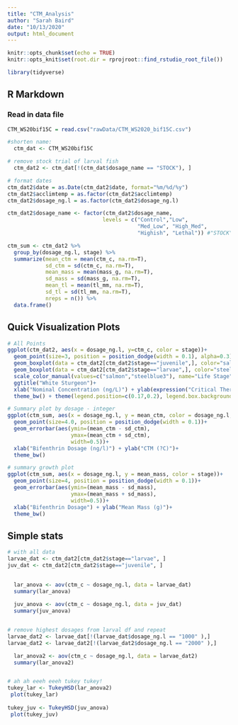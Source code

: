 ```yaml
---
title: "CTM_Analysis"
author: "Sarah Baird"
date: "10/13/2020"
output: html_document
---
```


```r
knitr::opts_chunk$set(echo = TRUE)
knitr::opts_knit$set(root.dir = rprojroot::find_rstudio_root_file())

library(tidyverse)

```

## R Markdown

### Read in data file
```r
CTM_WS20bif15C = read.csv("rawData/CTM_WS2020_bif15C.csv")

```

```r
#shorten name: 
  ctm_dat <- CTM_WS20bif15C

# remove stock trial of larval fish
  ctm_dat2 <- ctm_dat[!(ctm_dat$dosage_name == "STOCK"), ] 

# format dates
ctm_dat2$date = as.Date(ctm_dat2$date, format="%m/%d/%y") 
ctm_dat2$acclimtemp = as.factor(ctm_dat2$acclimtemp)
ctm_dat2$dosage_ng.l = as.factor(ctm_dat2$dosage_ng.l)

ctm_dat2$dosage_name <- factor(ctm_dat2$dosage_name, 
                              levels = c("Control","Low",
                                         "Med_Low", "High_Med",
                                         "Highish", "Lethal")) #"STOCK", 

```

```r
ctm_sum <- ctm_dat2 %>% 
  group_by(dosage_ng.l, stage) %>% 
  summarize(mean_ctm = mean(ctm_c, na.rm=T),
            sd_ctm = sd(ctm_c, na.rm=T),
            mean_mass = mean(mass_g, na.rm=T),
            sd_mass = sd(mass_g, na.rm=T),
            mean_tl = mean(tl_mm, na.rm=T),
            sd_tl = sd(tl_mm, na.rm=T),
            nreps = n()) %>% 
  data.frame()

```
  
## Quick Visualization Plots
```r

# All Points
ggplot(ctm_dat2, aes(x = dosage_ng.l, y=ctm_c, color = stage))+
  geom_point(size=3, position = position_dodge(width = 0.1), alpha=0.3)+
  geom_boxplot(data = ctm_dat2[ctm_dat2$stage=="juvenile",], color="salmon", fill=NA) + 
  geom_boxplot(data = ctm_dat2[ctm_dat2$stage=="larvae",], color="steelblue3", fill=NA) + 
  scale_color_manual(values=c("salmon","steelblue3"), name="Life Stage") +
  ggtitle("White Sturgeon")+
  xlab("Nominal Concentration (ng/L)") + ylab(expression("Critical Thermal Maxium " ( degree*C)) )+
  theme_bw() + theme(legend.position=c(0.17,0.2), legend.box.background=element_rect(color="grey60"))

# Summary plot by dosage - integer
ggplot(ctm_sum, aes(x = dosage_ng.l, y = mean_ctm, color = dosage_ng.l, shape = stage))+
  geom_point(size=4.0, position = position_dodge(width = 0.1))+ 
  geom_errorbar(aes(ymin=(mean_ctm - sd_ctm), 
                    ymax=(mean_ctm + sd_ctm),
                    width=0.5))+
  xlab("Bifenthrin Dosage (ng/l)") + ylab("CTM (?C)")+
  theme_bw()

# summary growth plot 
ggplot(ctm_sum, aes(x = dosage_ng.l, y = mean_mass, color = stage))+
  geom_point(size=4, position = position_dodge(width = 0.1))+ 
  geom_errorbar(aes(ymin=(mean_mass - sd_mass), 
                    ymax=(mean_mass + sd_mass),
                    width=0.5))+
  xlab("Bifenthrin Dosage") + ylab("Mean Mass (g)")+
  theme_bw()

```

## Simple stats
```r

# with all data
larvae_dat <- ctm_dat2[ctm_dat2$stage=="larvae", ]
juv_dat <- ctm_dat2[ctm_dat2$stage=="juvenile", ]

  
  lar_anova <- aov(ctm_c ~ dosage_ng.l, data = larvae_dat)
  summary(lar_anova)
  
  juv_anova <- aov(ctm_c ~ dosage_ng.l, data = juv_dat)
  summary(juv_anova)


# remove highest dosages from larval df and repeat
larvae_dat2 <- larvae_dat[!(larvae_dat$dosage_ng.l == "1000" ),]
larvae_dat2 <- larvae_dat2[!(larvae_dat2$dosage_ng.l == "2000" ),]

  lar_anova2 <- aov(ctm_c ~ dosage_ng.l, data = larvae_dat2)
  summary(lar_anova2)


# ah ah eeeh eeeh tukey tukey!
tukey_lar <- TukeyHSD(lar_anova2)
 plot(tukey_lar)
 
tukey_juv <- TukeyHSD(juv_anova)
 plot(tukey_juv)
```